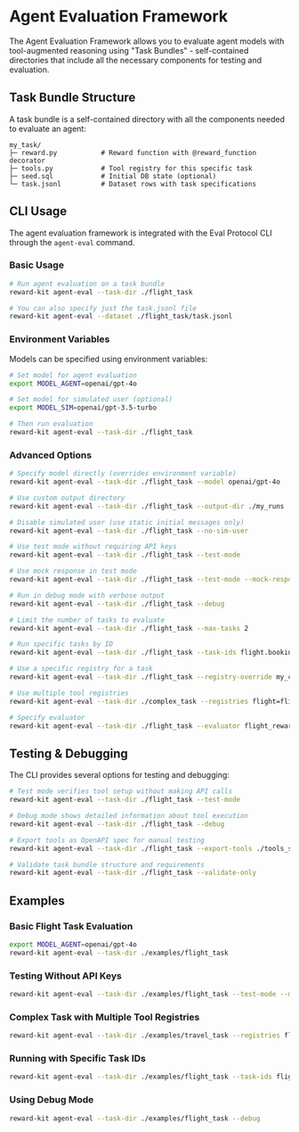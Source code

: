 # Agent Evaluation Framework

The Agent Evaluation Framework allows you to evaluate agent models with tool-augmented reasoning using "Task Bundles" - self-contained directories that include all the necessary components for testing and evaluation.

## Task Bundle Structure

A task bundle is a self-contained directory with all the components needed to evaluate an agent:

```
my_task/
├─ reward.py           # Reward function with @reward_function decorator
├─ tools.py            # Tool registry for this specific task
├─ seed.sql            # Initial DB state (optional)
└─ task.jsonl          # Dataset rows with task specifications
```

## CLI Usage

The agent evaluation framework is integrated with the Eval Protocol CLI through the `agent-eval` command.

### Basic Usage

```bash
# Run agent evaluation on a task bundle
reward-kit agent-eval --task-dir ./flight_task

# You can also specify just the task.jsonl file
reward-kit agent-eval --dataset ./flight_task/task.jsonl
```

### Environment Variables

Models can be specified using environment variables:

```bash
# Set model for agent evaluation
export MODEL_AGENT=openai/gpt-4o

# Set model for simulated user (optional)
export MODEL_SIM=openai/gpt-3.5-turbo

# Then run evaluation
reward-kit agent-eval --task-dir ./flight_task
```

### Advanced Options

```bash
# Specify model directly (overrides environment variable)
reward-kit agent-eval --task-dir ./flight_task --model openai/gpt-4o

# Use custom output directory
reward-kit agent-eval --task-dir ./flight_task --output-dir ./my_runs

# Disable simulated user (use static initial messages only)
reward-kit agent-eval --task-dir ./flight_task --no-sim-user

# Use test mode without requiring API keys
reward-kit agent-eval --task-dir ./flight_task --test-mode

# Use mock response in test mode
reward-kit agent-eval --task-dir ./flight_task --test-mode --mock-response

# Run in debug mode with verbose output
reward-kit agent-eval --task-dir ./flight_task --debug

# Limit the number of tasks to evaluate
reward-kit agent-eval --task-dir ./flight_task --max-tasks 2

# Run specific tasks by ID
reward-kit agent-eval --task-dir ./flight_task --task-ids flight.booking.001,flight.booking.002

# Use a specific registry for a task
reward-kit agent-eval --task-dir ./flight_task --registry-override my_custom_tools.flight_tools

# Use multiple tool registries
reward-kit agent-eval --task-dir ./complex_task --registries flight=flight_tools,hotel=hotel_tools

# Specify evaluator
reward-kit agent-eval --task-dir ./flight_task --evaluator flight_reward.success_evaluator
```

## Testing & Debugging

The CLI provides several options for testing and debugging:

```bash
# Test mode verifies tool setup without making API calls
reward-kit agent-eval --task-dir ./flight_task --test-mode

# Debug mode shows detailed information about tool execution
reward-kit agent-eval --task-dir ./flight_task --debug

# Export tools as OpenAPI spec for manual testing
reward-kit agent-eval --task-dir ./flight_task --export-tools ./tools_spec

# Validate task bundle structure and requirements
reward-kit agent-eval --task-dir ./flight_task --validate-only
```

## Examples

### Basic Flight Task Evaluation

```bash
export MODEL_AGENT=openai/gpt-4o
reward-kit agent-eval --task-dir ./examples/flight_task
```

### Testing Without API Keys

```bash
reward-kit agent-eval --task-dir ./examples/flight_task --test-mode --mock-response
```

### Complex Task with Multiple Tool Registries

```bash
reward-kit agent-eval --task-dir ./examples/travel_task --registries flight=flight_tools,hotel=hotel_tools
```

### Running with Specific Task IDs

```bash
reward-kit agent-eval --task-dir ./examples/flight_task --task-ids flight.booking.001,flight.booking.002
```

### Using Debug Mode

```bash
reward-kit agent-eval --task-dir ./examples/flight_task --debug
```
